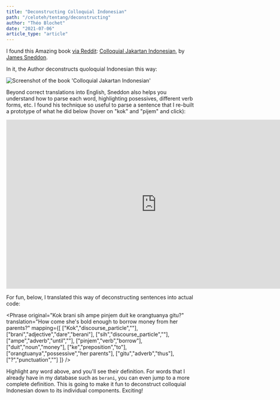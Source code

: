 ```yaml
---
title: "Deconstructing Colloquial Indonesian"
path: "/celoteh/tentang/deconstructing"
author: "Théo Blochet"
date: "2021-07-06"
article_type: "article"
---
```



I found this Amazing book [via Reddit](https://www.reddit.com/r/indonesian/comments/odgmy8/more_info_jakarta_dialect/): [Colloquial Jakartan Indonesian](https://www.amazon.com/Colloquial-Jakartan-Indonesian-Pacific-Linguistics/dp/0858835711), by [James Sneddon](https://en.wikipedia.org/wiki/James_Sneddon).

In it, the Author deconstructs quoloquial Indonesian this way:

![Screenshot of the book 'Colloquial Jakartan Indonesian'][image-1]

Beyond correct translations into English, Sneddon also helps you understand how to parse each word, highlighting posessives, different verb forms, etc. I found his technique so useful to parse a sentence that I re-built a prototype of what he did below (hover on "kok" and "pijem" and click):

<iframe
  style="border: 1px solid rgba(0, 0, 0, 0.1);"
  width="800"
  height="450"
  src="https://www.figma.com/embed?embed_host=share&url=https%3A%2F%2Fwww.figma.com%2Fproto%2FdV5L7QfKgC3UWXuGvvb5My%2FDeconstructing-Indonesian%3Fpage-id%3D0%253A1%26node-id%3D2%253A59%26viewport%3D1075%252C-1075%252C4.1261186599731445%26scaling%3Dmin-zoom"
  allowfullscreen
></iframe>

For fun, below, I translated this way of deconstructing sentences into actual code: 

<Phrase 
    original="Kok brani sih ampe pinjem duit ke orangtuanya gitu?"
    translation="How come she's bold enough to borrow money from her parents?"
     mapping={[
        ["Kok","discourse_particle",""],
        ["brani","adjective","dare","berani"],
        ["sih","discourse_particle",""],
        ["ampe","adverb","until",""],
        ["pinjem","verb","borrow"],
        ["duit","noun","money"],
        ["ke","preposition","to"],
        ["orangtuanya","possessive","her parents"],
        ["gitu","adverb","thus"],
        ["?","punctuation",""]
        ]}
   />

Highlight any word above, and you'll see their definition. For words that I already have in my database such as `berani`, you can even jump to a more complete definition. 
This is going to make it fun to deconstruct colloquial Indonesian down to its individual components. Exciting! 

[image-1]: ../images/colloquial.png
